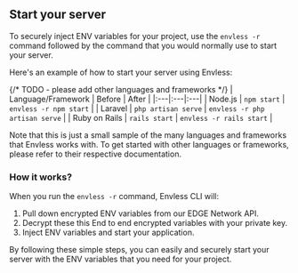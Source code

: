 ## Start your server

To securely inject ENV variables for your project, use the `envless -r` command followed by the command that you would normally use to start your server.

Here's an example of how to start your server using Envless:

{/* TODO - please add other languages and frameworks */}
| Language/Framework | Before | After |
|:---|:---|:---|
| Node.js | `npm start` | `envless -r npm start` |
| Laravel | `php artisan serve` | `envless -r php artisan serve` |
| Ruby on Rails | `rails start` | `envless -r rails start` |

Note that this is just a small sample of the many languages and frameworks that Envless works with. To get started with other languages or frameworks, please refer to their respective documentation.

### How it works?
When you run the `envless -r` command, Envless CLI will:

1. Pull down encrypted ENV variables from our EDGE Network API.
2. Decrypt these this End to end encrypted variables with your private key.
3. Inject ENV variables and start your application.

By following these simple steps, you can easily and securely start your server with the ENV variables that you need for your project.